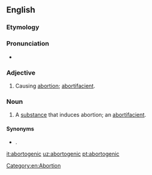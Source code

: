 ==English==

===Etymology===
{{suffix|abort|genic|lang=en}}

===Pronunciation===
* {{a|US}} {{IPA|/əˈbɔɹ.təˌd͡ʒɛ.nɪk/|lang=en}}

===Adjective===
{{en-adj}}

# Causing [[abortion]]; [[abortifacient]].

===Noun===
{{en-noun}}

# A [[substance]] that induces abortion; an [[abortifacient]].

====Synonyms====
* {{l|en|abortifacient}}.

[[Category:en:Abortion]]

[[it:abortogenic]]
[[uz:abortogenic]]
[[pt:abortogenic]]